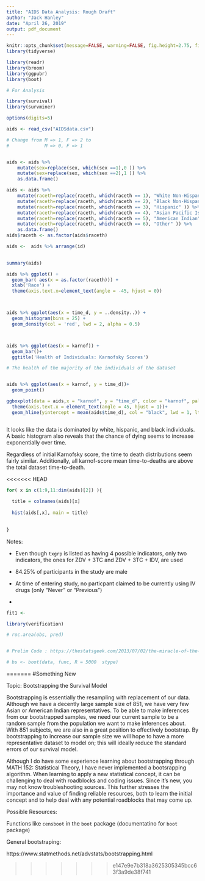 ---
title: "AIDS Data Analysis: Rough Draft"
author: "Jack Hanley"
date: "April 26, 2019"
output: pdf_document
---

```{r setup, include=FALSE}
knitr::opts_chunk$set(message=FALSE, warning=FALSE, fig.height=2.75, fig.width=4.5, fig.align = "center")
library(tidyverse)

library(readr)
library(broom)
library(ggpubr)
library(boot)

# For Analysis

library(survival)
library(survminer)

options(digits=5)
```


```{r Data Input, include = F, }

aids <- read_csv("AIDSdata.csv")

# Change from M => 1, F => 2 to 
#             M => 0, F => 1


aids <- aids %>%
    mutate(sex=replace(sex, which(sex ==1),0 )) %>%
    mutate(sex=replace(sex, which(sex ==2),1 )) %>%
    as.data.frame()

aids <- aids %>%
    mutate(raceth=replace(raceth, which(raceth == 1), "White Non-Hispanic" )) %>%
    mutate(raceth=replace(raceth, which(raceth == 2), "Black Non-Hispanic" )) %>%
    mutate(raceth=replace(raceth, which(raceth == 3), "Hispanic" )) %>%
    mutate(raceth=replace(raceth, which(raceth == 4), "Asian Pacific Islander" )) %>%
    mutate(raceth=replace(raceth, which(raceth == 5), "American Indian" )) %>%
    mutate(raceth=replace(raceth, which(raceth == 6), "Other" )) %>%
    as.data.frame()
aids$raceth <- as.factor(aids$raceth)

aids <-  aids %>% arrange(id)
  

```

```{r Exploratory Data Analysis}

summary(aids)

aids %>% ggplot() +
  geom_bar( aes(x = as.factor(raceth))) +
  xlab('Race') +
  theme(axis.text.x=element_text(angle = -45, hjust = 0))



aids %>% ggplot(aes(x = time_d, y = ..density..)) +
  geom_histogram(bins = 25) +
  geom_density(col = 'red', lwd = 2, alpha = 0.5)



aids %>% ggplot(aes(x = karnof)) +
  geom_bar()+
  ggtitle('Health of Individuals: Karnofsky Scores')

# The health of the majority of the individuals of the dataset


aids %>% ggplot(aes(x = karnof, y = time_d))+
  geom_point()

ggboxplot(data = aids,x = "karnof", y = "time_d", color = "karnof", palette = c("red","blue", "darkgreen", "orange"),  xlab = "", ylab = "Time to Death") +
  theme(axis.text.x = element_text(angle = 45, hjust = 1))+
  geom_hline(yintercept = mean(aids$time_d), col = "black", lwd = 1, lty = 'dashed') # dashed line is man time-to-death



```

It looks like the data is dominated by white, hispanic, and black individuals.
A basic histogram also reveals that the chance of dying seems to increase
exponentially over time.

Regardless of initial Karnofsky score, the time to death distributions seem fairly similar.
Additionally, all karnof-score mean time-to-deaths are above the total dataset time-to-death.

<<<<<<< HEAD
```{r Data Cleaning}

for( x in c(1:9,11:dim(aids)[2]) ){
  
  title = colnames(aids)[x]
  
  hist(aids[,x], main = title)
  
  
}


```

Notes: 

- Even though `txgrp` is listed as having 4 possible indicators, only two indicators, the ones for ZDV + 3TC and ZDV + 3TC + IDV, are used

- $84.25$% of participants in the study are male

- At time of entering study, no particpant claimed to be currently using IV drugs (only "Never" or "Previous")

- 

```{r Preliminary Modeling}

fit1 <- 

```


```{r ROC/AUC Analysis}

library(verification)

# roc.area(obs, pred)

```

```{r Possible Boosting via Concordance Index}



```


```{r Something New: Bootstrap}

# Prelim Code : https://thestatsgeek.com/2013/07/02/the-miracle-of-the-bootstrap/

# bs <- boot(data, func, R = 5000  stype)


```
=======
#Something New

Topic: Bootstrapping the Survival Model

Bootstrapping is essentially the resampling with replacement of our data. Although we have a decently large sample size of 851, we have very few Asian or American Indian representatives. To be able to make inferences from our bootstrapped samples, we need our current sample to be a random sample from the population we want to make inferences about. With 851 subjects, we are also in a great position to effectively bootstrap. By bootstrapping to increase our sample size we will hope to have a more representative dataset to model on; this will ideally reduce the standard errors of our survival model. 

Although I do have some experience learning about bootstrapping through MATH 152: Statistical Theory, I have never implemented a bootsrapping algorithm. When learning to apply a new statistical concept, it can be challenging to deal with roadblocks and coding issues. Since it's new, you may not know troubleshooting sources. This further stresses the importance and value of finding reliable resources, both to learn the initial concept and to help deal with any potential roadblocks that may come up.

Possible Resources:

Functions like `censboot` in the `boot` package (documentatino for `boot` package)

General bootstraping:

https://www.statmethods.net/advstats/bootstrapping.html


>>>>>>> e147e9e7b318a3625305345bcc63f3a9de38f741

